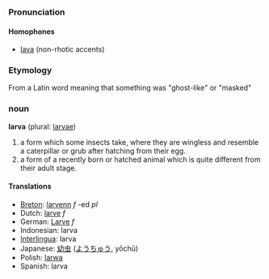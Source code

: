 === Pronunciation ===
====Homophones====
*[[lava]] (non-rhotic accents)

=== Etymology ===
From a Latin word meaning that something was "ghost-like" or "masked" 

=== noun ===

'''larva''' (plural: [[larvae]])

# a form which some insects take, where they are wingless and resemble a caterpillar or grub after hatching from their egg.
# a form of a recently born or hatched animal which is quite different from their adult stage. 

==== Translations ====
*[[Breton]]: [[larvenn]] ''f'' -ed ''pl''
*Dutch: [[larve]] ''f''
*German: [[Larve]] ''f''
*Indonesian: larva
*[[Interlingua]]: larva
*Japanese: [[幼虫]] ([[ようちゅう]], yōchū)
*Polish: [[larwa]]
*Spanish: larva